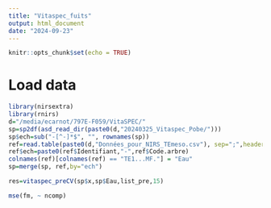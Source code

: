 ```yaml
---
title: "Vitaspec_fuits"
output: html_document
date: "2024-09-23"
---
```


```r
knitr::opts_chunk$set(echo = TRUE)
```


# Load data
```r
library(nirsextra)
library(rnirs)
d="/media/ecarnot/797E-F059/VitaSPEC/"
sp=sp2df(asd_read_dir(paste0(d,"20240325_Vitaspec_Pobe/")))
sp$ech=sub("-[^-]*$", "", rownames(sp))
ref=read.table(paste0(d,"Données_pour_NIRS_TEmeso.csv"), sep=";",header=TRUE, dec = ".")
ref$ech=paste0(ref$Identifiant,"-",ref$Code.arbre)
colnames(ref)[colnames(ref) == "TE1...MF."] = "Eau"
sp=merge(sp, ref,by="ech")
```

```r


res=vitaspec_preCV(sp$x,sp$Eau,list_pre,15) 

mse(fm, ~ ncomp)



```

